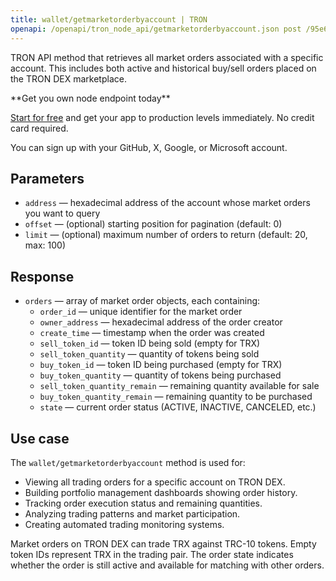 ---
title: wallet/getmarketorderbyaccount | TRON
openapi: /openapi/tron_node_api/getmarketorderbyaccount.json post /95e61622bf6a8af293978377718e3b77/wallet/getmarketorderbyaccount
---

TRON API method that retrieves all market orders associated with a specific account. This includes both active and historical buy/sell orders placed on the TRON DEX marketplace.

<Check>
**Get you own node endpoint today**

[Start for free](https://console.chainstack.com/) and get your app to production levels immediately. No credit card required.

You can sign up with your GitHub, X, Google, or Microsoft account.
</Check>

## Parameters

* `address` — hexadecimal address of the account whose market orders you want to query
* `offset` — (optional) starting position for pagination (default: 0)
* `limit` — (optional) maximum number of orders to return (default: 20, max: 100)

## Response

* `orders` — array of market order objects, each containing:
  * `order_id` — unique identifier for the market order
  * `owner_address` — hexadecimal address of the order creator
  * `create_time` — timestamp when the order was created
  * `sell_token_id` — token ID being sold (empty for TRX)
  * `sell_token_quantity` — quantity of tokens being sold
  * `buy_token_id` — token ID being purchased (empty for TRX)  
  * `buy_token_quantity` — quantity of tokens being purchased
  * `sell_token_quantity_remain` — remaining quantity available for sale
  * `buy_token_quantity_remain` — remaining quantity to be purchased
  * `state` — current order status (ACTIVE, INACTIVE, CANCELED, etc.)

## Use case

The `wallet/getmarketorderbyaccount` method is used for:

* Viewing all trading orders for a specific account on TRON DEX.
* Building portfolio management dashboards showing order history.
* Tracking order execution status and remaining quantities.
* Analyzing trading patterns and market participation.
* Creating automated trading monitoring systems.

<Note>
Market orders on TRON DEX can trade TRX against TRC-10 tokens. Empty token IDs represent TRX in the trading pair. The order state indicates whether the order is still active and available for matching with other orders.
</Note>